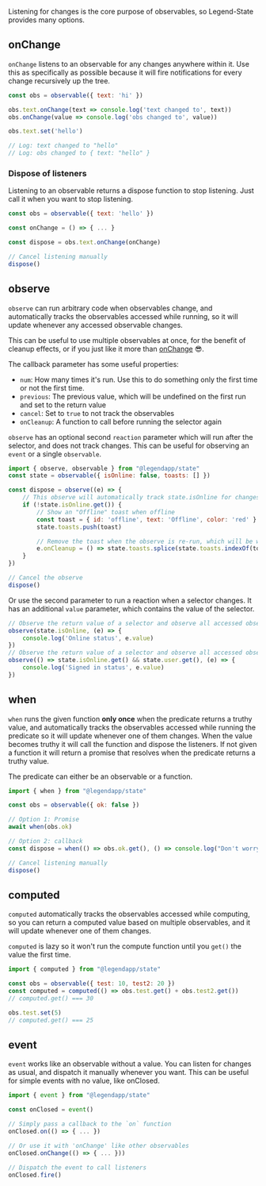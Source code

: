 Listening for changes is the core purpose of observables, so Legend-State provides many options.

## onChange

`onChange` listens to an observable for any changes anywhere within it. Use this as specifically as possible because it will fire notifications for every change recursively up the tree.

```js
const obs = observable({ text: 'hi' })

obs.text.onChange(text => console.log('text changed to', text))
obs.onChange(value => console.log('obs changed to', value))

obs.text.set('hello')

// Log: text changed to "hello"
// Log: obs changed to { text: "hello" }
```

### Dispose of listeners

Listening to an observable returns a dispose function to stop listening. Just call it when you want to stop listening.

```js
const obs = observable({ text: 'hello' })

const onChange = () => { ... }

const dispose = obs.text.onChange(onChange)

// Cancel listening manually
dispose()
```

## observe

`observe` can run arbitrary code when observables change, and automatically tracks the observables accessed while running, so it will update whenever any accessed observable changes.

This can be useful to use multiple observables at once, for the benefit of cleanup effects, or if you just like it more than [onChange](#onchange) 😎.

The callback parameter has some useful properties:
- `num`: How many times it's run. Use this to do something only the first time or not the first time.
- `previous`: The previous value, which will be undefined on the first run and set to the return value
- `cancel`: Set to `true` to not track the observables
- `onCleanup`: A function to call before running the selector again

`observe` has an optional second `reaction` parameter which will run after the selector, and does not track changes. This can be useful for observing an `event` or a single `observable`.

```js
import { observe, observable } from "@legendapp/state"
const state = observable({ isOnline: false, toasts: [] })

const dispose = observe((e) => {
    // This observe will automatically track state.isOnline for changes
    if (!state.isOnline.get()) {
        // Show an "Offline" toast when offline
        const toast = { id: 'offline', text: 'Offline', color: 'red' }
        state.toasts.push(toast)

        // Remove the toast when the observe is re-run, which will be when isOnline becomes true
        e.onCleanup = () => state.toasts.splice(state.toasts.indexOf(toast), 1)
    }
})

// Cancel the observe
dispose()
```

Or use the second parameter to run a reaction when a selector changes. It has an additional `value` parameter, which contains the value of the selector.

```js
// Observe the return value of a selector and observe all accessed observables
observe(state.isOnline, (e) => {
    console.log('Online status', e.value)
})
// Observe the return value of a selector and observe all accessed observables
observe(() => state.isOnline.get() && state.user.get(), (e) => {
    console.log('Signed in status', e.value)
})
```

## when

`when` runs the given function **only once** when the predicate returns a truthy value, and automatically tracks the observables accessed while running the predicate so it will update whenever one of them changes. When the value becomes truthy it will call the function and dispose the listeners. If not given a function it will return a promise that resolves when the predicate returns a truthy value.

The predicate can either be an observable or a function.

```js
import { when } from "@legendapp/state"

const obs = observable({ ok: false })

// Option 1: Promise
await when(obs.ok)

// Option 2: callback
const dispose = when(() => obs.ok.get(), () => console.log("Don't worry, it's ok"))

// Cancel listening manually
dispose()
```

## computed

`computed` automatically tracks the observables accessed while computing, so you can return a computed value based on multiple observables, and it will update whenever one of them changes.

`computed` is lazy so it won't run the compute function until you `get()` the value the first time.

```js
import { computed } from "@legendapp/state"

const obs = observable({ test: 10, test2: 20 })
const computed = computed(() => obs.test.get() + obs.test2.get())
// computed.get() === 30

obs.test.set(5)
// computed.get() === 25
```

## event

`event` works like an observable without a value. You can listen for changes as usual, and dispatch it manually whenever you want. This can be useful for simple events with no value, like onClosed.

```js
import { event } from "@legendapp/state"

const onClosed = event()

// Simply pass a callback to the `on` function
onClosed.on(() => { ... })

// Or use it with 'onChange' like other observables
onClosed.onChange(() => { ... }))

// Dispatch the event to call listeners
onClosed.fire()
```